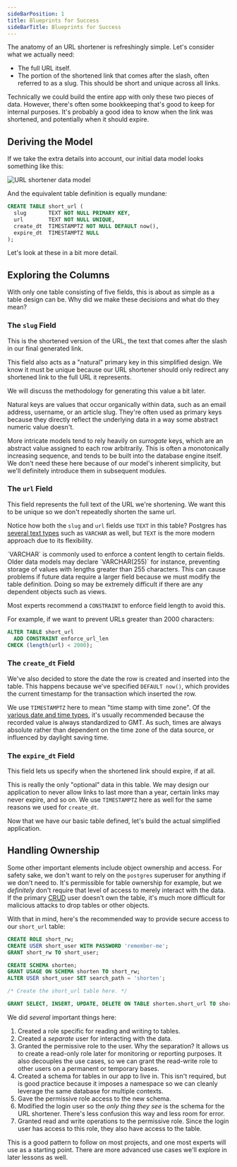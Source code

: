 ```yaml
---
sideBarPosition: 1
title: Blueprints for Success
sideBarTitle: Blueprints for Success
---
```



The anatomy of an URL shortener is refreshingly simple. Let's consider what we actually need:

* The full URL itself.
* The portion of the shortened link that comes after the slash, often referred to as a slug. This should be short and unique across all links.

Technically we could build the entire app with only these two pieces of data. However, there's often some bookkeeping that's good to keep for internal purposes. It's probably a good idea to know when the link was shortened, and potentially when it should expire.

## Deriving the Model

If we take the extra details into account, our initial data model looks something like this:

![URL shortener data model](./data-model.png)

And the equivalent table definition is equally mundane:

```sql
CREATE TABLE short_url (
  slug       TEXT NOT NULL PRIMARY KEY,
  url        TEXT NOT NULL UNIQUE,
  create_dt  TIMESTAMPTZ NOT NULL DEFAULT now(),
  expire_dt  TIMESTAMPTZ NULL
);
```

Let's look at these in a bit more detail.

## Exploring the Columns

With only one table consisting of five fields, this is about as simple as a table design can be. Why did we make these decisions and what do they mean?

### The `slug` Field

This is the shortened version of the URL, the text that comes after the slash in our final generated link.

This field also acts as a "natural" primary key in this simplified design. We know it must be unique because our URL shortener should only redirect any shortened link to the full URL it represents.

We will discuss the methodology for generating this value a bit later.

<Callout variant='Info'>
Natural keys are values that occur organically within data, such as an email address, username, or an article slug. They're often used as primary keys because they 
directly reflect the underlying data in a way some abstract numeric value doesn't.

More intricate models tend to rely heavily on _surrogate_ keys, which are an abstract value assigned to each row arbitrarily. This is often a monotonically increasing sequence, and tends to be built into the database engine itself. We don't need these here because of our model's inherent simplicity, but we'll definitely introduce them in subsequent modules.
</Callout>

### The `url` Field

This field represents the full text of the URL we're shortening. We want this to be unique so we don't repeatedly shorten the same url.

Notice how both the `slug` and `url` fields use `TEXT` in this table? Postgres has [several text types](https://www.postgresql.org/docs/current/datatype-character.html) such as `VARCHAR` as well, but `TEXT` is the more modern approach due to its flexibility.

<Callout variant='Info'>
`VARCHAR` is commonly used to enforce a content length to certain fields. Older data models may declare `VARCHAR(255)` for instance, preventing storage of values with lengths greater than 255 characters. This can cause problems if future data require a larger field because we must modify the table definition. Doing so may be extremely difficult if there are any dependent objects such as views.

Most experts recommend a `CONSTRAINT` to enforce field length to avoid this.

For example, if we want to prevent URLs greater than 2000 characters:

```sql
ALTER TABLE short_url 
  ADD CONSTRAINT enforce_url_len
CHECK (length(url) < 2000);
```
</Callout>

### The `create_dt` Field

We've also decided to store the date the row is created and inserted into the table. This happens because we've specified `DEFAULT now()`, which provides the current timestamp for the transaction which inserted the row.

We use `TIMESTAMPTZ` here to mean "time stamp with time zone". Of the [various date and time types](https://www.postgresql.org/docs/current/datatype-datetime.html), it's usually recommended because the recorded value is always standardized to GMT. As such, times are always absolute rather than dependent on the time zone of the data source, or influenced by daylight saving time.

### The `expire_dt` Field

This field lets us specify when the shortened link should expire, if at all.

This is really the only "optional" data in this table. We may design our application to never allow links to last more than a year, certain links may never expire, and so on. We use `TIMESTAMPTZ` here as well for the same reasons we used for `create_dt`.

Now that we have our basic table defined, let's build the actual simplified application.

## Handling Ownership

Some other important elements include object ownership and access. For safety sake, we don't want to rely on the `postgres` superuser for anything if we don't need to. It's permissible for table ownership for example, but we _definitely_ don't require that level of access to merely interact with the data. If the primary [CRUD](https://learnsql.com/blog/what-is-crud/) user doesn't own the table, it's much more difficult for malicious attacks to drop tables or other objects.

With that in mind, here's the recommended way to provide secure access to our `short_url` table:

```sql
CREATE ROLE short_rw;
CREATE USER short_user WITH PASSWORD 'remember-me';
GRANT short_rw TO short_user;

CREATE SCHEMA shorten;
GRANT USAGE ON SCHEMA shorten TO short_rw;
ALTER USER short_user SET search_path = 'shorten';

/* Create the short_url table here. */

GRANT SELECT, INSERT, UPDATE, DELETE ON TABLE shorten.short_url TO short_rw;
```

We did _several_ important things here:

1. Created a role specific for reading and writing to tables.
2. Created a _separate_ user for interacting with the data.
3. Granted the permissive role to the user. Why the separation? It allows us to create a read-only role later for monitoring or reporting purposes. It also decouples the use cases, so we can grant the read-write role to other users on a permanent or temporary bases.
4. Created a schema for tables in our app to live in. This isn't required, but is good practice because it imposes a namespace so we can cleanly leverage the same database for multiple contexts.
5. Gave the permissive role access to the new schema.
6. Modified the login user so the _only thing they see_ is the schema for the URL shortener. There's less confusion this way and less room for error.
7. Granted read and write operations to the permissive role. Since the login user has access to this role, they also have access to the table.

This is a good pattern to follow on most projects, and one most experts will use as a starting point. There are more advanced use cases we'll explore in later lessons as well.
